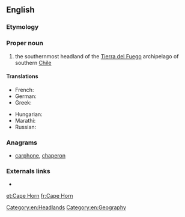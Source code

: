 ==English==

===Etymology===
{{rfe|lang=en}}

===Proper noun===
{{en-proper noun|head=[[cape|Cape]] [[horn|Horn]]}}

# the southernmost headland of the [[Tierra del Fuego]] archipelago of southern [[Chile]]

====Translations====
{{trans-top|southernmost headland of Tierra del Fuego}}
* French: {{t+|fr|Cap Horn|m}}
* German: {{t|de|Kap Hoorn|n}}
* Greek: {{t|el|Ακρωτήριο Χορν|n}}
{{trans-mid}}
* Hungarian: {{t|hu|Horn-fok}}
* Marathi: {{t|mr|केप हॉर्न|tr=kepa hǒrna|sc=Deva}}
* Russian: {{t|ru|мыс Горн|m}}
{{trans-bottom}}

===Anagrams===
* [[carphone#English|carphone]], [[chaperon#English|chaperon]]

===Externals links===
* {{pedia}}

[[Category:en:Headlands]]
[[Category:en:Geography]]

[[et:Cape Horn]]
[[fr:Cape Horn]]